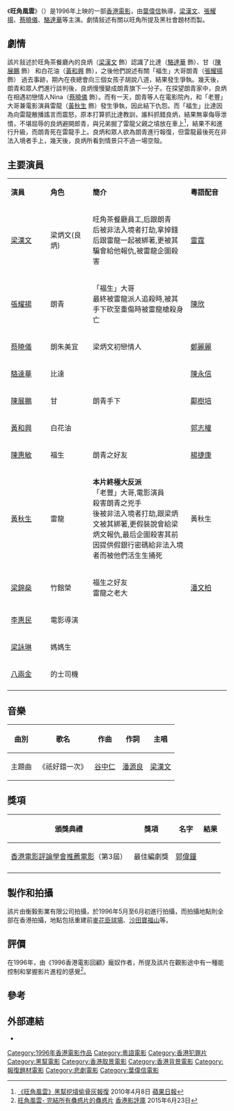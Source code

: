 {{noteTA
|1=zh-cn:旺角風雲;zh-hk:旺角風雲;zh-tw:旺角風雲;
}}
{{Infobox Film
| name = 旺角風雲
| original_name = {{lang|en|''Mongkok Story''}}
| image = 
| caption = 
| based_on  = 
| director = [[葉偉信|葉偉信]]
| producer = [[汪小明|汪小明]]
| screenplay = [[郭偉鐘|郭偉鐘]]
| story = [[郭偉鐘|郭偉鐘]]、[[葉偉信|葉偉信]] 
| writer = [[郭偉鐘|郭偉鐘]]
| music          = [[韋啟良|韋啟良]]
| cinematography = [[趙富強|趙富強]]、[[詹伯雄|詹伯雄]]、[[楊耀輝|楊耀輝]]
| editing        = 
| studio         = [[衡毅影業有限公司|衡毅影業有限公司]]
|starring = [[梁漢文|梁漢文]]<br>[[張耀揚|張耀揚]]<br>[[蔡曉儀|蔡曉儀]]<br>[[駱達華|駱達華]]<BR>[[陳展鵬|陳展鵬]]<BR>[[黃和興|黃和興]]<br>[[陳惠敏_(演員)|陳惠敏]]<br>[[黃秋生|黃秋生]]	
|released = {{BHKG}}：{{film date|1996|9|7}}<ref>[http://hkmdb.com/db/movies/view.mhtml?id=8199&display_set=big5 旺角風雲-香港影庫 1996年]</ref>
| distributor    = [[寰宇國際|寰宇國際]]（香港）
| runtime = 96 分鐘<ref>[http://app2.atmovies.com.tw/film/fmhk40168260/ 旺角風雲 Mongkok Story][[開眼電影網|開眼電影網]]</ref>
| country = {{英屬香港電影}}
| language = [[廣東話|廣東話]]
| budget   =
| gross = [[HK$|HK$]] 2,946,591.00<br>（US$377,768<ref>於1983年10月17日起實施[[香港聯繫匯率制度|香港聯繫匯率制度]]後，是7.8</ref>）<ref>[http://www.boxofficecn.com/hkboxoffice1996 1996年香港票房][[中國電影票房網|中國電影票房網]]</ref>
| cn_name  = 旺角風雲
| hk_name  = 旺角風雲
| tw_name  = 旺角風雲
}}

《'''旺角風雲'''》（{{lang-en|''Mongkok Story''}}）是1996年上映的一部[[香港電影|香港電影]]，由[[葉偉信|葉偉信]]執導，[[梁漢文|梁漢文]]、[[張耀揚|張耀揚]]、[[蔡曉儀|蔡曉儀]]、[[駱達華|駱達華]]等主演。劇情敍述有關以旺角所提及黑社會題材而製。

==劇情==
該片敍述於旺角茶餐廳內的良炳（[[梁漢文|梁漢文]] 飾）認識了比達（[[駱達華|駱達華]] 飾）、甘（[[陳展鵬|陳展鵬]] 飾） 和白花油（[[黃和興|黃和興]] 飾），之後他們說述有關「福生」大哥朗青（[[張耀揚|張耀揚]] 飾） 過去事跡，期內在夜總會向三個女孩子胡說八道，結果發生爭執。幾天後，朗青和眾人們進行談判後，良炳慢慢變成朗青旗下一分子。在探望朗青家中，良炳在相遇初戀情人Nina（[[蔡曉儀|蔡曉儀]] 飾）。而有一天，朗青等人在電影院內，和「老豐」大哥兼電影演員雷龍（[[黃秋生|黃秋生]] 飾）發生爭執，因此結下仇怨。而「福生」比達因為向雷龍散播謠言而震怒，原本打算抓比達教訓，誰料抓錯良炳，結果無辜侮辱泄憤，不堪屈辱的良炳避開郎青，與兄弟掘了雷龍父親之墳放在車上<ref>[http://www.appledaily.com.tw/appledaily/article/headline/20100408/32419711/ 《旺角風雲》黑幫挖墳偷骨灰報復] {{Wayback|url=http://www.appledaily.com.tw/appledaily/article/headline/20100408/32419711/ |date=20161030002337 }}2010年4月8日 [[蘋果日報|蘋果日報]]</ref>，結果不和進行升級，而朗青死在雷龍手上。良炳和眾人欲為朗青進行報復，但雷龍最後死在非法入境者手上，幾天後，良炳所看到情景只不過一場空殼。

==主要演員==
{|class="wikitable" style="width:56%"
|- style="background:cornflowerblue; color:white" align=center
|style="width:2%"|'''演員''' ||style="width:2%"|'''角色'''||style="width:6%"|'''簡介'''||style="width:2%"|'''粵語配音'''
|-
| [[梁漢文|梁漢文]]<br>||梁炳文(良炳)||旺角茶餐廳員工,后跟朗青<br>后被非法入境者打劫,拿掉錢后跟雷龍一起被綁著,更被其騙會給他報仇,被雷龍企圖殺害||[[雷霆_(配音員)|雷霆]]
|-
| [[張耀揚|張耀揚]]<br>||朗青||「福生」大哥<br>最終被雷龍派人追殺時,被其手下砍至重傷時被雷龍槍殺身亡||[[陳欣_(配音員)|陳欣]]
|-
| [[蔡曉儀|蔡曉儀]]<br>||朗朱美宜<br>||梁炳文初戀情人||[[鄭麗麗|鄭麗麗]]
|-
| [[駱達華|駱達華]] <br>||比達|| rowspan="3" |朗青手下||[[陳永信|陳永信]]
|-
| [[陳展鵬|陳展鵬]]  <br>||甘||[[鄺樹培|鄺樹培]]
|-
| [[黃和興|黃和興]] <br>||白花油||[[郭志權|郭志權]]
|-
| [[陳惠敏_(演員)|陳惠敏]] <br>||福生||朗青之好友||[[楊捷康|楊捷康]]
|- 
|[[黃秋生|黃秋生]] || 雷龍||'''本片終極大反派'''<br>「老豐」大哥,電影演員<br>殺害朗青之兇手<br>後被非法入境者打劫,跟梁炳文被其綁著,更假裝說會給梁炳文報仇,最后企圖殺害其前因提供假銀行密碼給非法入境者而被他們活生生捅死||黃秋生
|-
| [[梁錦燊|梁錦燊]] <br>||竹館榮||福生之好友<br>雷龍之老大||[[潘文柏|潘文柏]]
|-
| [[李惠民|李惠民]]||電影導演|| ||
|-
| [[梁詠琳|梁詠琳]]||媽媽生|| ||
|-
| [[八兩金|八兩金]]||的士司機|| ||
|-
|}

==音樂==
{| class="wikitable"
|-
! 曲別 !! 歌名 !! 作曲 !! 作詞 !! 主唱
|-
|主題曲||《祇好錯一次》||[[谷中仁|谷中仁]]||[[潘源良|潘源良]]||[[梁漢文|梁漢文]]
|}

== 獎項 ==
{| class="wikitable" style="text-align:center"
!頒獎典禮!!獎項!!名字!!結果
|-
|[[香港電影評論學會推薦電影|香港電影評論學會推薦電影]]（第3屆）||最佳編劇獎||[[郭偉鐘|郭偉鐘]]||{{won}}
|-
|}

==製作和拍攝==
該片由衡毅影業有限公司拍攝，於1996年5月至6月初進行拍攝，而拍攝地點則全部在香港拍攝，地點包括重建前[[麥花臣球場|麥花臣球場]]、[[沙田_(香港)|沙田]][[寶福山|寶福山]]等。

==評價==
在1996年，由《1996香港電影回顧》龐奴作者，所提及該片在觀影途中有一種能控制和掌握影片進程的感覺<ref>[http://www.filmcritics.org.hk/film-review/node/2015/06/23/%E6%97%BA%E8%A7%92%E9%A2%A8%E9%9B%B2-%E5%AE%8C%E7%B5%90%E6%89%80%E6%9C%89%E8%A0%B1%E6%83%91%E7%89%87%E7%9A%84%E8%A0%B1%E6%83%91%E7%89%87 旺角風雲- 完結所有蠱惑片的蠱惑片] {{Wayback|url=http://www.filmcritics.org.hk/film-review/node/2015/06/23/%E6%97%BA%E8%A7%92%E9%A2%A8%E9%9B%B2-%E5%AE%8C%E7%B5%90%E6%89%80%E6%9C%89%E8%A0%B1%E6%83%91%E7%89%87%E7%9A%84%E8%A0%B1%E6%83%91%E7%89%87 |date=20200118085915 }}[[香港影評庫|香港影評庫]] 2015年6月23日</ref>。

==參考==
{{REFLIST}}

==外部連結==
*{{imdb title|0168260}}

{{DEFAULTSORT:M}}
[[Category:1996年香港電影作品|Category:1996年香港電影作品]]
[[Category:粵語電影|Category:粵語電影]]
[[Category:香港犯罪片|Category:香港犯罪片]]
[[Category:黑幫電影|Category:黑幫電影]]
[[Category:香港取景電影|Category:香港取景電影]]
[[Category:香港背景電影|Category:香港背景電影]]
[[Category:報復題材電影|Category:報復題材電影]]
[[Category:悲劇電影|Category:悲劇電影]]
[[Category:葉偉信電影|Category:葉偉信電影]]
